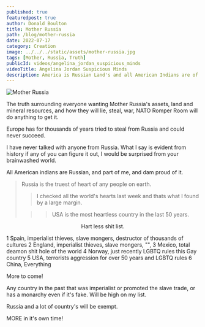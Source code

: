 ```yaml
---
published: true
featuredpost: true
author: Donald Boulton
title: Mother Russia
path: /blog/mother-russia
date: 2022-07-17
category: Creation
image: ../../../static/assets/mother-russia.jpg
tags: [Mother, Russia, Truth]
publicId: videos/angelina_jordan_suspicious_minds
videoTitle: Angelina Jordan Suspicious Minds
description: America is Russian Land's and all American Indians are of Russian Descent from a ancient Siberian Land Bridge.
---
```


![Mother Russia](../../../static/assets/mother-russia.jpg)

The truth surrounding everyone wanting Mother Russia's assets, land and mineral resources, and how they will lie, steal, war, NATO Romper Room will do anything to get it.

Europe has for thousands of years tried to steal from Russia and could never succeed.

I have never talked with anyone from Russia. What I say is evident from history if any of you can figure it out, I would be surprised from your brainwashed world.

All American indians are Russian, and part of me, and dam proud of it. 

> Russia is the truest of heart of any people on earth. 
>
> > I checked all the world's hearts last week and thats what I found by a large margin.
>
> > > USA is the most heartless country in the last 50 years.

<Center>Hart less shit list.</Center>

1 Spain, imperialist thieves, slave mongers, destructor of thousands of cultures
2 England, imperialist thieves, slave mongers, "",
3 Mexico, total deamon shit hole of the world
4 Norway, just recently LGBTQ rules this Gay country
5 USA, terrorists aggression for over 50 years and LGBTQ rules
6 China, Everything

More to come! 

Any country in the past that was imperialist or promoted the slave trade, or has a monarchy even if it's fake. Will be high on my list.

Russia and a lot of country's will be exempt.

MORE in it's own time!

<WavyHr className="mt-1 mb-1 text-fuchsia-600" />
